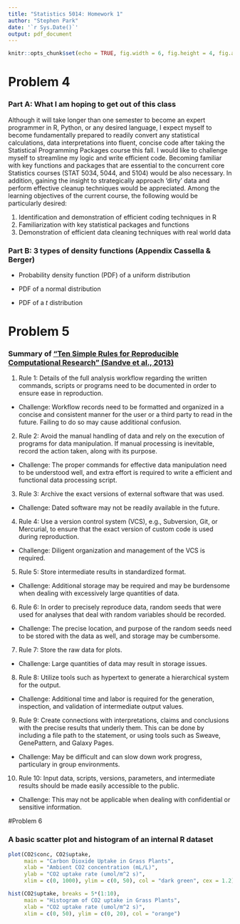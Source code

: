 ```yaml
---
title: "Statistics 5014: Homework 1"
author: "Stephen Park"
date: '`r Sys.Date()`'
output: pdf_document
---
```


```r
knitr::opts_chunk$set(echo = TRUE, fig.width = 6, fig.height = 4, fig.align = 'center')
```

# Problem 4

### Part A: What I am hoping to get out of this class
Although it will take longer than one semester to become an expert programmer in R, Python, or any desired language, I expect myself to become fundamentally prepared to readily convert any statistical calculations, data interpretations into fluent, concise code after taking the Statistical Programming Packages course this fall. I would like to challenge myself to streamline my logic and write efficient code. Becoming familiar with key functions and packages that are essential to the concurrent core Statistics courses (STAT 5034, 5044, and 5104) would be also necessary. In addition, gaining the insight to strategically approach 'dirty' data and perform effective cleanup techniques would be appreciated. Among the learning objectives of the current course, the following would be particularly desired:

1. Identification and demonstration of efficient coding techniques in R
2. Familiarization with key statistical packages and functions
3. Demonstration of efficient data cleaning techniques with real world data

### Part B: 3 types of density functions (Appendix Cassella & Berger) 

* Probability density function (PDF) of a uniform distribution

\begin{equation}
  \begin{aligned}
    f(x|a,b) =  \frac{1}{b-a}, \qquad a \le x \le b
  \end{aligned}
\end{equation}

* PDF of a normal distribution

\begin{equation}
  \begin{aligned}
    f(x|\mu,\sigma^2) =  \frac{1}{\sqrt{2\pi}\sigma}e^{-(x-\mu)^2/(2\sigma^2)}, \quad -\infty < x < \infty, \quad -\infty < \mu < \infty, \quad \sigma > 0
  \end{aligned}
\end{equation}

* PDF of a $t$ distribution

\begin{equation}
    \begin{aligned}
        f(x|\nu) =  \frac{\Gamma(\frac{\nu + 1}{2})}{\Gamma (\frac{\nu}{2})} \frac{1}{\sqrt{\nu\pi}}\frac{1}{[1+(\frac{x^2}{\nu})]^{(v+1)/2}}, \quad -\infty < x < \infty, \quad \nu = 1, 2, \dots
\end{aligned}
\end{equation}

# Problem 5

### Summary of ["Ten Simple Rules for Reproducible Computational Research" (Sandve et al., 2013)](http://journals.plos.org/ploscompbiol/article?id=10.1371/journal.pcbi.1003285)

1. Rule 1: Details of the full analysis workflow regarding the written commands, scripts or programs need to be documented in order to ensure ease in reproduction.
+ Challenge: Workflow records need to be formatted and organized in a concise and consistent manner for the user or a third party to read in the future. Failing to do so may cause additional confusion.

2. Rule 2: Avoid the manual handling of data and rely on the execution of programs for data manipulation. If manual processing is inevitable, record the action taken, along with its purpose.
+ Challenge: The proper commands for effective data manipulation need to be understood well, and extra effort is required to write a efficient and functional data processing script.

3. Rule 3: Archive the exact versions of external software that was used.
+ Challenge: Dated software may not be readily available in the future.

4. Rule 4: Use a version control system (VCS), e.g., Subversion, Git, or Mercurial, to ensure that the exact version of custom code is used during reproduction.
+ Challenge: Diligent organization and management of the VCS is required. 

5. Rule 5: Store intermediate results in standardized format.
+ Challenge: Additional storage may be required and may be burdensome when dealing with excessively large quantities of data.

6. Rule 6: In order to precisely reproduce data, random seeds that were used for analyses that deal with random variables should be recorded.
+ Challenge: The precise location, and purpose of the random seeds need to be stored with the data as well, and storage may be cumbersome.

7. Rule 7: Store the raw data for plots.
+ Challenge: Large quantities of data may result in storage issues.

8. Rule 8: Utilize tools such as hypertext to generate a hierarchical system for the output.
+ Challenge: Additional time and labor is required for the generation, inspection, and validation of intermediate output values.

9. Rule 9: Create connections with interpretations, claims and conclusions with the precise results that underly them. This can be done by including a file path to the statement, or using tools such as Sweave, GenePattern, and Galaxy Pages. 
+ Challenge: May be difficult and can slow down work progress, particulary in group environments.

10. Rule 10: Input data, scripts, versions, parameters, and intermediate results should be made easily accessible to the public. 
+ Challenge: This may not be applicable when dealing with confidential or sensitive information.

#Problem 6

### A basic scatter plot and histogram of an internal R dataset 

```r
plot(CO2$conc, CO2$uptake,
     main = "Carbon Dioxide Uptake in Grass Plants",
     xlab = "Ambient CO2 concentration (mL/L)",
     ylab = "CO2 uptake rate (umol/m^2 s)",
     xlim = c(0, 1000), ylim = c(0, 50), col = "dark green", cex = 1.2)
```
\leavevmode
\newline
```r
hist(CO2$uptake, breaks = 5*(1:10),
     main = "Histogram of CO2 uptake in Grass Plants",
     xlab = "CO2 uptake rate (umol/m^2 s)",
     xlim = c(0, 50), ylim = c(0, 20), col = "orange")
```

\begin{center}
Virginia Tech Honor Pledge: \newline
“I have neither given nor received unauthorized assistance on this assignment.”
\end{center}